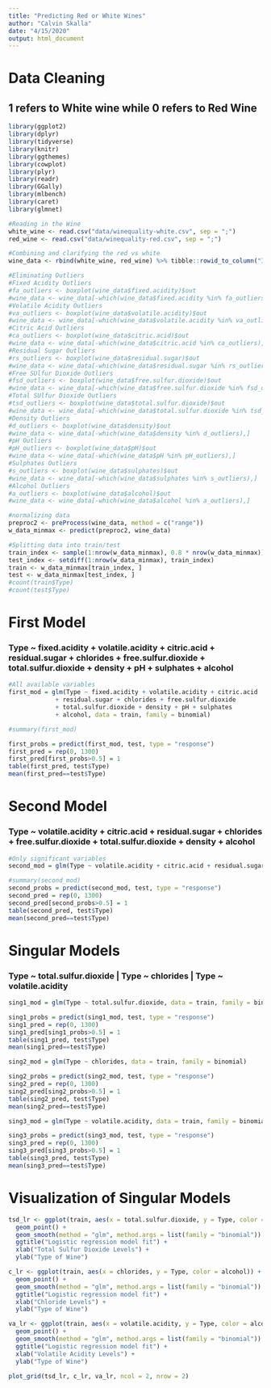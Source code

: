 ```yaml
---
title: "Predicting Red or White Wines"
author: "Calvin Skalla"
date: "4/15/2020"
output: html_document
---
```


# Data Cleaning
## 1 refers to White wine while 0 refers to Red Wine
```r
library(ggplot2)
library(dplyr)
library(tidyverse)
library(knitr)
library(ggthemes)
library(cowplot)
library(plyr)
library(readr)
library(GGally)
library(mlbench)
library(caret)
library(glmnet)

#Reading in the Wine
white_wine <- read.csv("data/winequality-white.csv", sep = ";")
red_wine <- read.csv("data/winequality-red.csv", sep = ";")

#Combining and clarifying the red vs white
wine_data <- rbind(white_wine, red_wine) %>% tibble::rowid_to_column("ID") %>% mutate(Type = ifelse(ID <= 4898, 1, 0)) %>% select(-ID)

#Eliminating Outliers
#Fixed Acidity Outliers
#fa_outliers <- boxplot(wine_data$fixed.acidity)$out
#wine_data <- wine_data[-which(wine_data$fixed.acidity %in% fa_outliers),]
#Volatile Acidity Outliers
#va_outliers <- boxplot(wine_data$volatile.acidity)$out
#wine_data <- wine_data[-which(wine_data$volatile.acidity %in% va_outliers),]
#Citric Acid Outliers
#ca_outliers <- boxplot(wine_data$citric.acid)$out
#wine_data <- wine_data[-which(wine_data$citric.acid %in% ca_outliers),]
#Residual Sugar Outliers
#rs_outliers <- boxplot(wine_data$residual.sugar)$out
#wine_data <- wine_data[-which(wine_data$residual.sugar %in% rs_outliers),]
#Free SUlfur Dioxide Outliers
#fsd_outliers <- boxplot(wine_data$free.sulfur.dioxide)$out
#wine_data <- wine_data[-which(wine_data$free.sulfur.dioxide %in% fsd_outliers),]
#Total SUlfur Dioxide Outliers
#tsd_outliers <- boxplot(wine_data$total.sulfur.dioxide)$out
#wine_data <- wine_data[-which(wine_data$total.sulfur.dioxide %in% tsd_outliers),]
#Density Outliers
#d_outliers <- boxplot(wine_data$density)$out
#wine_data <- wine_data[-which(wine_data$density %in% d_outliers),]
#pH Outliers
#pH_outliers <- boxplot(wine_data$pH)$out
#wine_data <- wine_data[-which(wine_data$pH %in% pH_outliers),]
#Sulphates Outliers
#s_outliers <- boxplot(wine_data$sulphates)$out
#wine_data <- wine_data[-which(wine_data$sulphates %in% s_outliers),]
#Alcohol Outliers
#a_outliers <- boxplot(wine_data$alcohol)$out
#wine_data <- wine_data[-which(wine_data$alcohol %in% a_outliers),]

#normalizing data
preproc2 <- preProcess(wine_data, method = c("range"))
w_data_minmax <- predict(preproc2, wine_data)

#Splitting data into train/test
train_index <- sample(1:nrow(w_data_minmax), 0.8 * nrow(w_data_minmax))
test_index <- setdiff(1:nrow(w_data_minmax), train_index)
train <- w_data_minmax[train_index, ]
test <- w_data_minmax[test_index, ]
#count(train$Type)
#count(test$Type)

```

# First Model
### Type ~ fixed.acidity + volatile.acidity + citric.acid + residual.sugar + chlorides + free.sulfur.dioxide + total.sulfur.dioxide + density + pH + sulphates + alcohol 
```r
#All available variables
first_mod = glm(Type ~ fixed.acidity + volatile.acidity + citric.acid
             + residual.sugar + chlorides + free.sulfur.dioxide 
             + total.sulfur.dioxide + density + pH + sulphates
             + alcohol, data = train, family = binomial)

#summary(first_mod)

first_probs = predict(first_mod, test, type = "response")
first_pred = rep(0, 1300)
first_pred[first_probs>0.5] = 1
table(first_pred, test$Type)
mean(first_pred==test$Type)
```

# Second Model
### Type ~ volatile.acidity + citric.acid + residual.sugar + chlorides + free.sulfur.dioxide + total.sulfur.dioxide + density + alcohol
```r
#Only significant variables
second_mod = glm(Type ~ volatile.acidity + citric.acid + residual.sugar + chlorides + free.sulfur.dioxide + total.sulfur.dioxide + density + alcohol, data = train, family = binomial)

#summary(second_mod)
second_probs = predict(second_mod, test, type = "response")
second_pred = rep(0, 1300)
second_pred[second_probs>0.5] = 1
table(second_pred, test$Type)
mean(second_pred==test$Type)
```

# Singular Models
### Type ~ total.sulfur.dioxide | Type ~ chlorides | Type ~ volatile.acidity
```r
sing1_mod = glm(Type ~ total.sulfur.dioxide, data = train, family = binomial)

sing1_probs = predict(sing1_mod, test, type = "response")
sing1_pred = rep(0, 1300)
sing1_pred[sing1_probs>0.5] = 1
table(sing1_pred, test$Type)
mean(sing1_pred==test$Type)

sing2_mod = glm(Type ~ chlorides, data = train, family = binomial)

sing2_probs = predict(sing2_mod, test, type = "response")
sing2_pred = rep(0, 1300)
sing2_pred[sing2_probs>0.5] = 1
table(sing2_pred, test$Type)
mean(sing2_pred==test$Type)

sing3_mod = glm(Type ~ volatile.acidity, data = train, family = binomial)

sing3_probs = predict(sing3_mod, test, type = "response")
sing3_pred = rep(0, 1300)
sing3_pred[sing3_probs>0.5] = 1
table(sing3_pred, test$Type)
mean(sing3_pred==test$Type)

```

# Visualization of Singular Models
```r
tsd_lr <- ggplot(train, aes(x = total.sulfur.dioxide, y = Type, color = alcohol)) +
  geom_point() +
  geom_smooth(method = "glm", method.args = list(family = "binomial")) +
  ggtitle("Logistic regression model fit") +
  xlab("Total Sulfur Dioxide Levels") +
  ylab("Type of Wine")

c_lr <- ggplot(train, aes(x = chlorides, y = Type, color = alcohol)) +
  geom_point() +
  geom_smooth(method = "glm", method.args = list(family = "binomial")) +
  ggtitle("Logistic regression model fit") +
  xlab("Chloride Levels") +
  ylab("Type of Wine")

va_lr <- ggplot(train, aes(x = volatile.acidity, y = Type, color = alcohol)) +
  geom_point() +
  geom_smooth(method = "glm", method.args = list(family = "binomial")) +
  ggtitle("Logistic regression model fit") +
  xlab("Volatile Acidity Levels") +
  ylab("Type of Wine")

plot_grid(tsd_lr, c_lr, va_lr, ncol = 2, nrow = 2)
```

